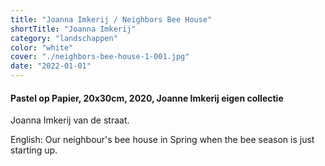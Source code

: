 ```yaml
---
title: "Joanna Imkerij / Neighbors Bee House"
shortTitle: "Joanna Imkerij"
category: "landschappen"
color: "white"
cover: "./neighbors-bee-house-1-001.jpg"
date: "2022-01-01"
---
```

    
#### Pastel op Papier, 20x30cm, 2020, Joanne Imkerij eigen collectie
Joanna Imkerij van de straat.

    
English: Our neighbour's bee house in Spring when the bee season is just starting up.
